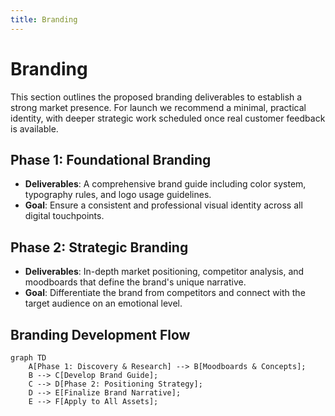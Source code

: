 ```yaml
---
title: Branding
---
```


# Branding

This section outlines the proposed branding deliverables to establish a strong market presence. For launch we recommend a minimal, practical identity, with deeper strategic work scheduled once real customer feedback is available.

## Phase 1: Foundational Branding

- **Deliverables**: A comprehensive brand guide including color system, typography rules, and logo usage guidelines.
- **Goal**: Ensure a consistent and professional visual identity across all digital touchpoints.

## Phase 2: Strategic Branding

- **Deliverables**: In-depth market positioning, competitor analysis, and moodboards that define the brand's unique narrative.
- **Goal**: Differentiate the brand from competitors and connect with the target audience on an emotional level.

## Branding Development Flow

```mermaid
graph TD
    A[Phase 1: Discovery & Research] --> B[Moodboards & Concepts];
    B --> C[Develop Brand Guide];
    C --> D[Phase 2: Positioning Strategy];
    D --> E[Finalize Brand Narrative];
    E --> F[Apply to All Assets];
```

